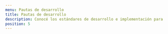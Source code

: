```yaml
---
menu: Pautas de desarrollo
title: Pautas de desarrollo
description: Conocé los estándares de desarrollo e implementación para los productos digitales del GCBA impulsados por la ASI (Agencia de Sistemas de Información).
position: 5
---
```


<div className="row">
  <div className="col-6">
    <SimpleCard
      picture={{ icon: "bx-vector", color: "#38485C" }}
      title="Estándares y procesos"
      description="Conocé los requerimientos que un desarrollo debe cumplir en relación con las tecnologías adoptadas por la ASI."
      href="https://asijira-confluence.buenosaires.gob.ar/pages/viewpage.action?pageId=58108303"
    />
  </div>
  <div className="col-6">
    <SimpleCard
      picture={{ icon: "bxs-grid-alt", color: "#38485C" }}
      title="Versiones y herramientas"
      description="Conocé los versionados de las herramientas aceptadas para un proceso de homologación de las aplicaciones en el GCBA."
      href="https://asijira-confluence.buenosaires.gob.ar/pages/viewpage.action?pageId=58108303"
    />
  </div>
</div>